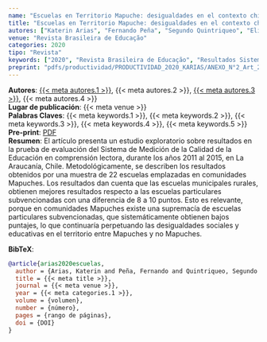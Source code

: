 ```yaml
---
name: "Escuelas en Territorio Mapuche: desigualdades en el contexto chileno"
title: "Escuelas en Territorio Mapuche: desigualdades en el contexto chileno"
autores: ["Katerin Arias", "Fernando Peña", "Segundo Quintriqueo", "Elías Andrade"]
venue: "Revista Brasileira de Educação"
categories: 2020
tipo: "Revista"
keywords: ["2020", "Revista Brasileira de Educação", "Resultados Sistema de Medición de la Calidad de la Educación", "Escuelas municipales y particulares subvencionadas", "Educación rural"]
preprint: "pdfs/productividad/PRODUCTIVIDAD_2020_KARIAS/ANEXO_N°2_Art_2_Arias-Ortega, Peña-Cortés_Quintriqueo y Andrade_ Revista Brasileira de Educação_Q3_ Scopus_Publicado_2020.pdf"
---
```

**Autores**: [{{< meta autores.1 >}}](../members/current/Katerin Arias.qmd), {{< meta autores.2 >}}, [{{< meta autores.3 >}}](../members/current/Segundo Quintriqueo.qmd), {{< meta autores.4 >}}    
**Lugar de publicación**: {{< meta venue >}}     
**Palabras Claves**: {{< meta keywords.1 >}}, {{< meta keywords.2 >}}, {{< meta keywords.3 >}}, {{< meta keywords.4 >}}, {{< meta keywords.5 >}}    
**Pre-print**: [PDF](../{{< meta preprint >}})    
**Resumen**: El artículo presenta un estudio exploratorio sobre resultados en la prueba de evaluación del Sistema de Medición de la Calidad de la Educación en comprensión lectora, durante los años 2011 al 2015, en La Araucanía, Chile. Metodológicamente, se describen los resultados obtenidos por una muestra de 22 escuelas emplazadas en comunidades Mapuches. Los resultados dan cuenta que las escuelas municipales rurales, obtienen mejores resultados respecto a las escuelas particulares subvencionadas con una diferencia de 8 a 10 puntos. Esto es relevante, porque en comunidades Mapuches existe una supremacía de escuelas particulares subvencionadas, que sistemáticamente obtienen bajos puntajes, lo que continuaría perpetuando las desigualdades sociales y educativas en el territorio entre Mapuches y no Mapuches.  


**BibTeX**:
```bibtex
@article{arias2020escuelas,
  author = {Arias, Katerin and Peña, Fernando and Quintriqueo, Segundo and Andrade, Elías},
  title = {{< meta title >}},
  journal = {{< meta venue >}},
  year = {{< meta categories.1 >}},
  volume = {volumen},
  number = {número},
  pages = {rango de páginas},
  doi = {DOI}
}
```
